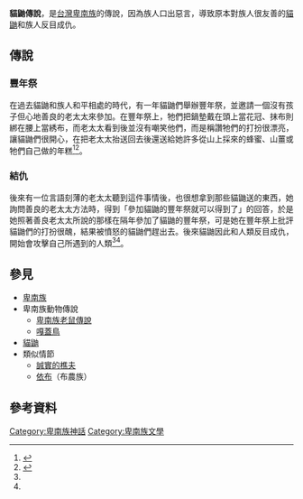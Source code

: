 '''貓鼬傳說'''，是[[台灣|台灣]][[卑南族|卑南族]]的傳說，因為族人口出惡言，導致原本對族人很友善的[[鼬獾|貓鼬]]和族人反目成仇。
==傳說==
===豐年祭===
在過去貓鼬和族人和平相處的時代，有一年貓鼬們舉辦豐年祭，並邀請一個沒有孩子但心地善良的老太太來參加。在豐年祭上，牠們把鍋墊戴在頭上當花冠、抹布則綁在腰上當綉布，而老太太看到後並沒有嘲笑他們，而是稱讚牠們的打扮很漂亮，讓貓鼬們很開心，在把老太太抬送回去後還送給她許多從山上採來的蜂蜜、山薑或牠們自己做的年糕<ref name="卑南族神話與傳說">{{cite book|last=|first=|date=2003-09-01|title=卑南族神話與傳說|url=https://www.books.com.tw/products/0010232851|location=|publisher=晨星|page=|isbn=9574554775|author=達西烏拉彎‧畢馬|access-date=2021-03-05|archive-date=2019-08-06|archive-url=https://web.archive.org/web/20190806062703/https://www.books.com.tw/products/0010232851|dead-url=no}}</ref><ref name="台東卑南族口傳文學選">{{cite book|last=|first=|date=1989|title=台東卑南族口傳文學選|url=https://tm.ncl.edu.tw/article?u=022_003_00002692|location=|publisher=中國文化大學中國文學硏究所|page=|isbn=|author=金榮華}}</ref>。
===結仇===
後來有一位言語刻薄的老太太聽到這件事情後，也很想拿到那些貓鼬送的東西，她詢問善良的老太太方法時，得到「參加貓鼬的豐年祭就可以得到了」的回答，於是她照著善良老太太所說的那樣在隔年參加了貓鼬的豐年祭，可是她在豐年祭上批評貓鼬們的打扮很醜，結果被憤怒的貓鼬們趕出去。後來貓鼬因此和人類反目成仇，開始會攻擊自己所遇到的人類<ref name="卑南族神話與傳說"/><ref name="台東卑南族口傳文學選"/>。
==參見==
*[[卑南族|卑南族]]
*卑南族動物傳說
**[[卑南族老鼠傳說|卑南族老鼠傳說]]
**[[嘎蓋鳥|嘎蓋鳥]]
*[[貓鼬|貓鼬]]
*類似情節
**[[誠實的樵夫|誠實的樵夫]]
**[[依布|依布]]（布農族）

==參考資料==
{{reflist}}

{{Myth-stub}}
{{卑南族神話}}
[[Category:卑南族神話|Category:卑南族神話]]
[[Category:卑南族文學|Category:卑南族文學]]